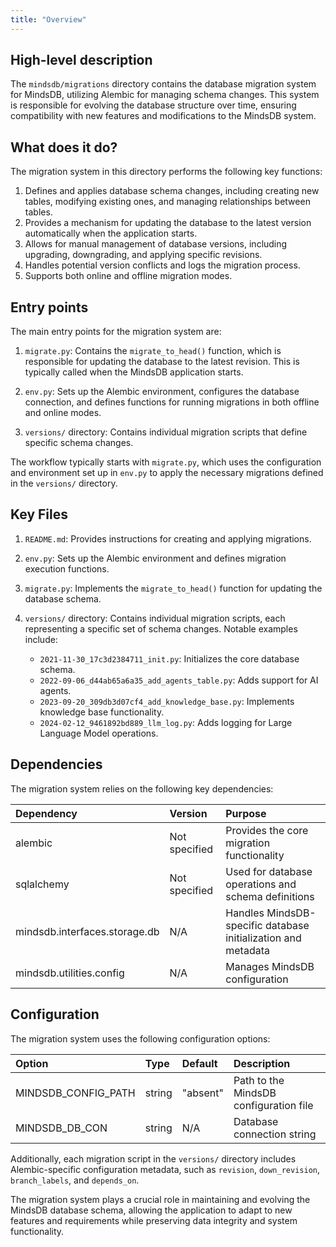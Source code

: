 ```yaml
---
title: "Overview"
---
```


## High-level description
The `mindsdb/migrations` directory contains the database migration system for MindsDB, utilizing Alembic for managing schema changes. This system is responsible for evolving the database structure over time, ensuring compatibility with new features and modifications to the MindsDB system.

## What does it do?
The migration system in this directory performs the following key functions:

1. Defines and applies database schema changes, including creating new tables, modifying existing ones, and managing relationships between tables.
2. Provides a mechanism for updating the database to the latest version automatically when the application starts.
3. Allows for manual management of database versions, including upgrading, downgrading, and applying specific revisions.
4. Handles potential version conflicts and logs the migration process.
5. Supports both online and offline migration modes.

## Entry points
The main entry points for the migration system are:

1. `migrate.py`: Contains the `migrate_to_head()` function, which is responsible for updating the database to the latest revision. This is typically called when the MindsDB application starts.

2. `env.py`: Sets up the Alembic environment, configures the database connection, and defines functions for running migrations in both offline and online modes.

3. `versions/` directory: Contains individual migration scripts that define specific schema changes.

The workflow typically starts with `migrate.py`, which uses the configuration and environment set up in `env.py` to apply the necessary migrations defined in the `versions/` directory.

## Key Files
1. `README.md`: Provides instructions for creating and applying migrations.

2. `env.py`: Sets up the Alembic environment and defines migration execution functions.

3. `migrate.py`: Implements the `migrate_to_head()` function for updating the database schema.

4. `versions/` directory: Contains individual migration scripts, each representing a specific set of schema changes. Notable examples include:
   - `2021-11-30_17c3d2384711_init.py`: Initializes the core database schema.
   - `2022-09-06_d44ab65a6a35_add_agents_table.py`: Adds support for AI agents.
   - `2023-09-20_309db3d07cf4_add_knowledge_base.py`: Implements knowledge base functionality.
   - `2024-02-12_9461892bd889_llm_log.py`: Adds logging for Large Language Model operations.

## Dependencies
The migration system relies on the following key dependencies:

| Dependency | Version | Purpose |
|:-----------|:--------|:--------|
| alembic | Not specified | Provides the core migration functionality |
| sqlalchemy | Not specified | Used for database operations and schema definitions |
| mindsdb.interfaces.storage.db | N/A | Handles MindsDB-specific database initialization and metadata |
| mindsdb.utilities.config | N/A | Manages MindsDB configuration |

## Configuration
The migration system uses the following configuration options:

| Option | Type | Default | Description |
|:-------|:-----|:--------|:------------|
| MINDSDB_CONFIG_PATH | string | "absent" | Path to the MindsDB configuration file |
| MINDSDB_DB_CON | string | N/A | Database connection string |

Additionally, each migration script in the `versions/` directory includes Alembic-specific configuration metadata, such as `revision`, `down_revision`, `branch_labels`, and `depends_on`.

The migration system plays a crucial role in maintaining and evolving the MindsDB database schema, allowing the application to adapt to new features and requirements while preserving data integrity and system functionality.